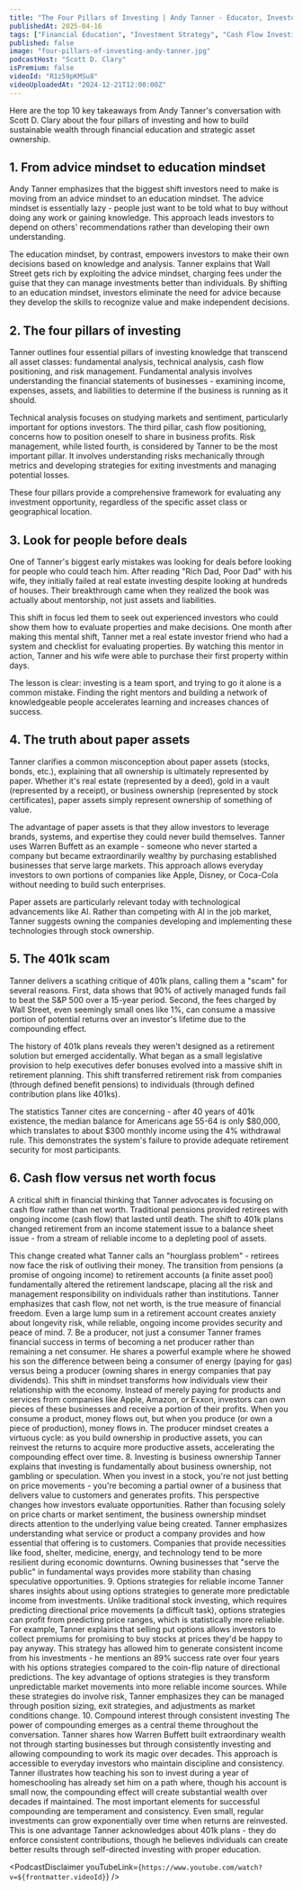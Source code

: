 ```yaml
---
title: "The Four Pillars of Investing | Andy Tanner - Educator, Investor & Author"
publishedAt: 2025-04-16
tags: ["Financial Education", "Investment Strategy", "Cash Flow Investing"]
published: false
image: "four-pillars-of-investing-andy-tanner.jpg"
podcastHost: "Scott D. Clary"
isPremium: false
videoId: "R1z59pKMSu8"
videoUploadedAt: "2024-12-21T12:00:00Z"
---
```



<PodcastSummaryPageLayout frontmatter={frontmatter}>

Here are the top 10 key takeaways from Andy Tanner's conversation with Scott D. Clary about the four pillars of investing and how to build sustainable wealth through financial education and strategic asset ownership.

## 1. From advice mindset to education mindset

Andy Tanner emphasizes that the biggest shift investors need to make is moving from an advice mindset to an education mindset. The advice mindset is essentially lazy - people just want to be told what to buy without doing any work or gaining knowledge. This approach leads investors to depend on others' recommendations rather than developing their own understanding.

The education mindset, by contrast, empowers investors to make their own decisions based on knowledge and analysis. Tanner explains that Wall Street gets rich by exploiting the advice mindset, charging fees under the guise that they can manage investments better than individuals. By shifting to an education mindset, investors eliminate the need for advice because they develop the skills to recognize value and make independent decisions.

## 2. The four pillars of investing

Tanner outlines four essential pillars of investing knowledge that transcend all asset classes: fundamental analysis, technical analysis, cash flow positioning, and risk management. Fundamental analysis involves understanding the financial statements of businesses - examining income, expenses, assets, and liabilities to determine if the business is running as it should.

Technical analysis focuses on studying markets and sentiment, particularly important for options investors. The third pillar, cash flow positioning, concerns how to position oneself to share in business profits. Risk management, while listed fourth, is considered by Tanner to be the most important pillar. It involves understanding risks mechanically through metrics and developing strategies for exiting investments and managing potential losses.

These four pillars provide a comprehensive framework for evaluating any investment opportunity, regardless of the specific asset class or geographical location.

## 3. Look for people before deals

One of Tanner's biggest early mistakes was looking for deals before looking for people who could teach him. After reading "Rich Dad, Poor Dad" with his wife, they initially failed at real estate investing despite looking at hundreds of houses. Their breakthrough came when they realized the book was actually about mentorship, not just assets and liabilities.

This shift in focus led them to seek out experienced investors who could show them how to evaluate properties and make decisions. One month after making this mental shift, Tanner met a real estate investor friend who had a system and checklist for evaluating properties. By watching this mentor in action, Tanner and his wife were able to purchase their first property within days.

The lesson is clear: investing is a team sport, and trying to go it alone is a common mistake. Finding the right mentors and building a network of knowledgeable people accelerates learning and increases chances of success.

## 4. The truth about paper assets

Tanner clarifies a common misconception about paper assets (stocks, bonds, etc.), explaining that all ownership is ultimately represented by paper. Whether it's real estate (represented by a deed), gold in a vault (represented by a receipt), or business ownership (represented by stock certificates), paper assets simply represent ownership of something of value.

The advantage of paper assets is that they allow investors to leverage brands, systems, and expertise they could never build themselves. Tanner uses Warren Buffett as an example - someone who never started a company but became extraordinarily wealthy by purchasing established businesses that serve large markets. This approach allows everyday investors to own portions of companies like Apple, Disney, or Coca-Cola without needing to build such enterprises.

Paper assets are particularly relevant today with technological advancements like AI. Rather than competing with AI in the job market, Tanner suggests owning the companies developing and implementing these technologies through stock ownership.

## 5. The 401k scam

Tanner delivers a scathing critique of 401k plans, calling them a "scam" for several reasons. First, data shows that 90% of actively managed funds fail to beat the S&P 500 over a 15-year period. Second, the fees charged by Wall Street, even seemingly small ones like 1%, can consume a massive portion of potential returns over an investor's lifetime due to the compounding effect.

The history of 401k plans reveals they weren't designed as a retirement solution but emerged accidentally. What began as a small legislative provision to help executives defer bonuses evolved into a massive shift in retirement planning. This shift transferred retirement risk from companies (through defined benefit pensions) to individuals (through defined contribution plans like 401ks).

The statistics Tanner cites are concerning - after 40 years of 401k existence, the median balance for Americans age 55-64 is only $80,000, which translates to about $300 monthly income using the 4% withdrawal rule. This demonstrates the system's failure to provide adequate retirement security for most participants.

## 6. Cash flow versus net worth focus

A critical shift in financial thinking that Tanner advocates is focusing on cash flow rather than net worth. Traditional pensions provided retirees with ongoing income (cash flow) that lasted until death. The shift to 401k plans changed retirement from an income statement issue to a balance sheet issue - from a stream of reliable income to a depleting pool of assets.

This change created what Tanner calls an "hourglass problem" - retirees now face the risk of outliving their money. The transition from pensions (a promise of ongoing income) to retirement accounts (a finite asset pool) fundamentally altered the retirement landscape, placing all the risk and management responsibility on individuals rather than institutions.
Tanner emphasizes that cash flow, not net worth, is the true measure of financial freedom. Even a large lump sum in a retirement account creates anxiety about longevity risk, while reliable, ongoing income provides security and peace of mind. 7. Be a producer, not just a consumer
Tanner frames financial success in terms of becoming a net producer rather than remaining a net consumer. He shares a powerful example where he showed his son the difference between being a consumer of energy (paying for gas) versus being a producer (owning shares in energy companies that pay dividends).
This shift in mindset transforms how individuals view their relationship with the economy. Instead of merely paying for products and services from companies like Apple, Amazon, or Exxon, investors can own pieces of these businesses and receive a portion of their profits. When you consume a product, money flows out, but when you produce (or own a piece of production), money flows in.
The producer mindset creates a virtuous cycle: as you build ownership in productive assets, you can reinvest the returns to acquire more productive assets, accelerating the compounding effect over time. 8. Investing is business ownership
Tanner explains that investing is fundamentally about business ownership, not gambling or speculation. When you invest in a stock, you're not just betting on price movements - you're becoming a partial owner of a business that delivers value to customers and generates profits.
This perspective changes how investors evaluate opportunities. Rather than focusing solely on price charts or market sentiment, the business ownership mindset directs attention to the underlying value being created. Tanner emphasizes understanding what service or product a company provides and how essential that offering is to customers.
Companies that provide necessities like food, shelter, medicine, energy, and technology tend to be more resilient during economic downturns. Owning businesses that "serve the public" in fundamental ways provides more stability than chasing speculative opportunities. 9. Options strategies for reliable income
Tanner shares insights about using options strategies to generate more predictable income from investments. Unlike traditional stock investing, which requires predicting directional price movements (a difficult task), options strategies can profit from predicting price ranges, which is statistically more reliable.
For example, Tanner explains that selling put options allows investors to collect premiums for promising to buy stocks at prices they'd be happy to pay anyway. This strategy has allowed him to generate consistent income from his investments - he mentions an 89% success rate over four years with his options strategies compared to the coin-flip nature of directional predictions.
The key advantage of options strategies is they transform unpredictable market movements into more reliable income sources. While these strategies do involve risk, Tanner emphasizes they can be managed through position sizing, exit strategies, and adjustments as market conditions change. 10. Compound interest through consistent investing
The power of compounding emerges as a central theme throughout the conversation. Tanner shares how Warren Buffett built extraordinary wealth not through starting businesses but through consistently investing and allowing compounding to work its magic over decades.
This approach is accessible to everyday investors who maintain discipline and consistency. Tanner illustrates how teaching his son to invest during a year of homeschooling has already set him on a path where, though his account is small now, the compounding effect will create substantial wealth over decades if maintained.
The most important elements for successful compounding are temperament and consistency. Even small, regular investments can grow exponentially over time when returns are reinvested. This is one advantage Tanner acknowledges about 401k plans - they do enforce consistent contributions, though he believes individuals can create better results through self-directed investing with proper education.

<PodcastDisclaimer
  youTubeLink={`https://www.youtube.com/watch?v=${frontmatter.videoId}`}
/>

</PodcastSummaryPageLayout>
